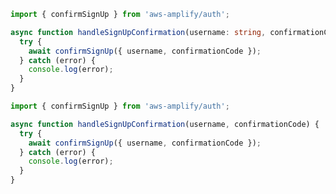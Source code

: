 <BlockSwitcher>
<Block name="TypeScript">

```ts
import { confirmSignUp } from 'aws-amplify/auth';

async function handleSignUpConfirmation(username: string, confirmationCode: string) {
  try {
    await confirmSignUp({ username, confirmationCode });
  } catch (error) {
    console.log(error);
  }
}
```

</Block>
<Block name="JavaScript">

```js
import { confirmSignUp } from 'aws-amplify/auth';

async function handleSignUpConfirmation(username, confirmationCode) {
  try {
    await confirmSignUp({ username, confirmationCode });
  } catch (error) {
    console.log(error);
  }
}
```
</Block>
</BlockSwitcher>